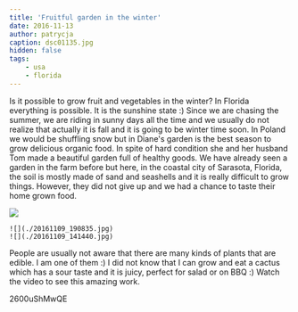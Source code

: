 ```yaml
---
title: 'Fruitful garden in the winter'
date: 2016-11-13
author: patrycja
caption: dsc01135.jpg
hidden: false
tags: 
    - usa
    - florida
---
```


Is it possible to grow fruit and vegetables in the winter? In Florida everything is possible. It is the sunshine state :) Since we are chasing the summer, we are riding in sunny days all the time and we usually do not realize that actually it is fall and it is going to be winter time soon. In Poland we would be shuffling snow but in Diane's garden is the best season to grow delicious organic food. In spite of hard condition she and her husband Tom made a beautiful garden full of healthy goods. We have already seen a garden in the farm before but here, in the coastal city of Sarasota, Florida, the soil is mostly made of sand and seashells and it is really difficult to grow things. However, they did not give up and we had a chance to taste their home grown food. 

![](./20161109_141003.jpg)

```grid|2
![](./20161109_190835.jpg)
![](./20161109_141440.jpg)
```

People are usually not aware that there are many kinds of plants that are edible. I am one of them :) I did not know that I can grow and eat a cactus which has a sour taste and it is juicy, perfect for salad or on BBQ :) 
Watch the video to see this amazing work. 

<youtube>2600uShMwQE</youtube>